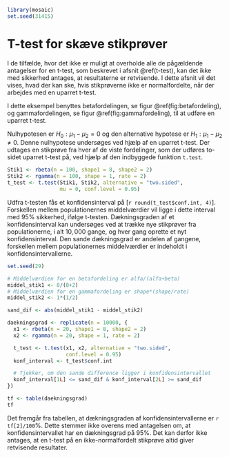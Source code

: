 ```r
library(mosaic)
set.seed(31415)
```

# T-test for skæve stikprøver {#t-test2}

I de tilfælde, hvor det ikke er muligt at overholde alle de pågældende antagelser for en t-test, som beskrevet i afsnit \@ref(t-test), kan det ikke med sikkerhed antages, at resultaterne er retvisende. I dette afsnit vil det vises, hvad der kan ske, hvis stikprøverne ikke er normalfordelte, når der arbejdes med en uparret t-test.

I dette eksempel benyttes betafordelingen, se figur \@ref(fig:betafordeling), og gammafordelingen, se figur \@ref(fig:gammafordeling), til at udføre en uparret t-test.

Nulhypotesen er $H_0: \mu_1 - \mu_2 = 0$ og den alternative hypotese er $H_1 : \mu_1 - \mu_2 \neq 0$. Denne nulhypotese undersøges ved hjælp af en uparret t-test. Der udtages en stikprøve fra hver af de viste fordelinger, som der udføres to-sidet uparret t-test på, ved hjælp af den indbyggede funktion `t.test`.

```r
Stik1 <- rbeta(n = 100, shape1 = 8, shape2 = 2)
Stik2 <- rgamma(n = 100, shape = 1, rate = 2)
t_test <- t.test(Stik1, Stik2, alternative = "two.sided", 
                 mu = 0, conf.level = 0.95)
```

Udfra t-testen fås et konfidensinterval på [```r round(t_test$conf.int, 4)```]. Forskellen mellem populationernes middelværdier vil ligge i dette interval med $95\%$ sikkerhed, ifølge t-testen. Dækningsgraden af et konfidensinterval kan undersøges ved at trække nye stikprøver fra populationerne, i alt $10,000$ gange, og hver gang oprette et nyt konfidensinterval. Den sande dækningsgrad er andelen af gangene, forskellen mellem populationernes middelværdier er indeholdt i konfidensintervallerne.

```r
set.seed(29)
```

```r
# Middelværdien for en betafordeling er alfa/(alfa+beta)
middel_stik1 <- 8/(8+2)
# Middelværdien for en gammafordeling er shape*(shape/rate)
middel_stik2 <- 1*(1/2)

sand_dif <- abs(middel_stik1 - middel_stik2)

daekningsgrad <- replicate(n = 10000, {
  x1 <- rbeta(n = 20, shape1 = 8, shape2 = 2)
  x2 <- rgamma(n = 20, shape = 1, rate = 2)

  t_test <- t.test(x1, x2, alternative = "two.sided", 
                   conf.level = 0.95)
  konf_interval <- t_test$conf.int

  # Tjekker, om den sande difference ligger i konfidensintervallet
  konf_interval[1L] <= sand_dif & konf_interval[2L] >= sand_dif
})

tf <- table(daekningsgrad)
tf
```

Det fremgår fra tabellen, at dækningsgraden af konfidensintervallerne er ```r tf[2]/100```$\%$. Dette stemmer ikke overens med antagelsen om, at konfidensintervallet har en dækningsgrad på $95\%$. Det kan derfor ikke antages, at en t-test på en ikke-normalfordelt stikprøve altid giver retvisende resultater.
